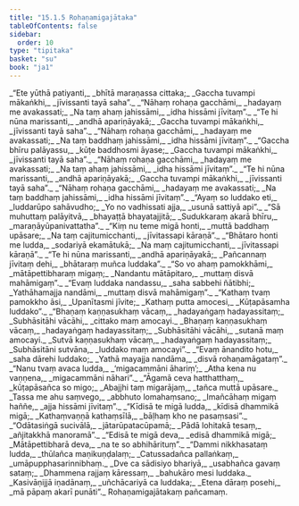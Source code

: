 ```yaml
---
title: "15.1.5 Rohaṇamigajātaka"
tableOfContents: false
sidebar:
  order: 10
type: "tipitaka"
basket: "su"
book: "ja1"
---
```



<DynamicBreadcrumb />

<Division number="104" book="ja1" bookNo="22" page="168">

<Paragraph number="2960" type="verses" book="ja1">
_“Ete yūthā patiyanti,_  
_bhītā maraṇassa cittaka;_  
_Gaccha tuvampi mākaṅkhi,_  
_jīvissanti tayā saha”._  

</Paragraph>

</Division>
<Division number="105" book="ja1" bookNo="22" page="168">

<Paragraph number="2961" type="verses" book="ja1">
_“Nāhaṃ rohaṇa gacchāmi,_  
_hadayaṃ me avakassati;_  
_Na taṃ ahaṃ jahissāmi,_  
_idha hissāmi jīvitaṃ”._  

</Paragraph>

</Division>
<Division number="106" book="ja1" bookNo="22" page="168">

<Paragraph number="2962" type="verses" book="ja1">
_“Te hi nūna marissanti,_  
_andhā apariṇāyakā;_  
_Gaccha tuvampi mākaṅkhi,_  
_jīvissanti tayā saha”._  

</Paragraph>

</Division>
<Division number="107" book="ja1" bookNo="22" page="168">

<Paragraph number="2963" type="verses" book="ja1">
_“Nāhaṃ rohaṇa gacchāmi,_  
_hadayaṃ me avakassati;_  
_Na taṃ baddhaṃ jahissāmi,_  
_idha hissāmi jīvitaṃ”._  

</Paragraph>

</Division>
<Division number="108" book="ja1" bookNo="22" page="168">

<Paragraph number="2964" type="verses" book="ja1">
_“Gaccha bhīru palāyassu,_  
_kūṭe baddhosmi āyase;_  
_Gaccha tuvampi mākaṅkhi,_  
_jīvissanti tayā saha”._  

</Paragraph>

</Division>
<Division number="109" book="ja1" bookNo="22" page="168">

<Paragraph number="2965" type="verses" book="ja1">
_“Nāhaṃ rohaṇa gacchāmi,_  
_hadayaṃ me avakassati;_  
_Na taṃ ahaṃ jahissāmi,_  
_idha hissāmi jīvitaṃ”._  

</Paragraph>

</Division>
<Division number="110" book="ja1" bookNo="22" page="168">

<Paragraph number="2966" type="verses" book="ja1">
_“Te hi nūna marissanti,_  
_andhā apariṇāyakā;_  
_Gaccha tuvampi mākaṅkhi,_  
_jīvissanti tayā saha”._  

</Paragraph>

</Division>
<Division number="111" book="ja1" bookNo="22" page="168">

<Paragraph number="2967" type="verses" book="ja1">
_“Nāhaṃ rohaṇa gacchāmi,_  
_hadayaṃ me avakassati;_  
_Na taṃ baddhaṃ jahissāmi,_  
_idha hissāmi jīvitaṃ”._  

</Paragraph>

</Division>
<Division number="112" book="ja1" bookNo="22" page="168">

<Paragraph number="2968" type="verses" book="ja1">
_“Ayaṃ so luddako eti,_  
_luddarūpo sahāvudho;_  
_Yo no vadhissati ajja,_  
_usunā sattiyā api”._  

</Paragraph>

</Division>
<Division number="113" book="ja1" bookNo="22" page="168">

<Paragraph number="2969" type="verses" book="ja1">
_“Sā muhuttaṃ palāyitvā,_  
_bhayaṭṭā bhayatajjitā;_  
_Sudukkaraṃ akarā bhīru,_  
_maraṇāyūpanivattatha”._  

</Paragraph>

</Division>
<Division number="114" book="ja1" bookNo="22" page="169">

<Paragraph number="2970" type="verses" book="ja1">
_“Kiṃ nu teme migā honti,_  
_muttā baddhaṃ upāsare;_  
_Na taṃ cajitumicchanti,_  
_jīvitassapi kāraṇā”._  

</Paragraph>

</Division>
<Division number="115" book="ja1" bookNo="22" page="169">

<Paragraph number="2971" type="verses" book="ja1">
_“Bhātaro honti me ludda,_  
_sodariyā ekamātukā;_  
_Na maṃ cajitumicchanti,_  
_jīvitassapi kāraṇā”._  

</Paragraph>

</Division>
<Division number="116" book="ja1" bookNo="22" page="169">

<Paragraph number="2972" type="verses" book="ja1">
_“Te hi nūna marissanti,_  
_andhā apariṇāyakā;_  
_Pañcannaṃ jīvitaṃ dehi,_  
_bhātaraṃ muñca luddaka”._  

</Paragraph>

</Division>
<Division number="117" book="ja1" bookNo="22" page="169">

<Paragraph number="2973" type="verses" book="ja1">
_“So vo ahaṃ pamokkhāmi,_  
_mātāpettibharaṃ migaṃ;_  
_Nandantu mātāpitaro,_  
_muttaṃ disvā mahāmigaṃ”._  

</Paragraph>

</Division>
<Division number="118" book="ja1" bookNo="22" page="169">

<Paragraph number="2974" type="verses" book="ja1">
_“Evaṃ luddaka nandassu,_  
_saha sabbehi ñātibhi;_  
_Yathāhamajja nandāmi,_  
_muttaṃ disvā mahāmigaṃ”._  

</Paragraph>

</Division>
<Division number="119" book="ja1" bookNo="22" page="169">

<Paragraph number="2975" type="verses" book="ja1">
_“Kathaṃ tvaṃ pamokkho āsi,_  
_Upanītasmi jīvite;_  
_Kathaṃ putta amocesi,_  
_Kūṭapāsamha luddako”._  

</Paragraph>

</Division>
<Division number="120" book="ja1" bookNo="22" page="170">

<Paragraph number="2976" type="verses" book="ja1">
_“Bhaṇaṃ kaṇṇasukhaṃ vācaṃ,_  
_hadayaṅgaṃ hadayassitaṃ;_  
_Subhāsitāhi vācāhi,_  
_cittako maṃ amocayi._  

</Paragraph>

</Division>
<Division number="121" book="ja1" bookNo="22" page="152">

<Paragraph number="2977" type="verses" book="ja1">
_Bhaṇaṃ kaṇṇasukhaṃ vācaṃ,_  
_hadayaṅgaṃ hadayassitaṃ;_  
_Subhāsitāhi vācāhi,_  
_sutanā maṃ amocayi._  

</Paragraph>

</Division>
<Division number="122" book="ja1" bookNo="22" page="152">

<Paragraph number="2978" type="verses" book="ja1">
_Sutvā kaṇṇasukhaṃ vācaṃ,_  
_hadayaṅgaṃ hadayassitaṃ;_  
_Subhāsitāni sutvāna,_  
_luddako maṃ amocayi”._  

</Paragraph>

</Division>
<Division number="123" book="ja1" bookNo="22" page="152">

<Paragraph number="2979" type="verses" book="ja1">
_“Evaṃ ānandito hotu,_  
_saha dārehi luddako;_  
_Yathā mayajja nandāma,_  
_disvā rohaṇamāgataṃ”._  

</Paragraph>

</Division>
<Division number="124" book="ja1" bookNo="22" page="152">

<Paragraph number="2980" type="verses" book="ja1">
_“Nanu tvaṃ avaca ludda,_  
_‘migacammāni āhariṃ’;_  
_Atha kena nu vaṇṇena,_  
_migacammāni nāhari”._  

</Paragraph>

</Division>
<Division number="125" book="ja1" bookNo="22" page="152">

<Paragraph number="2981" type="verses" book="ja1">
_“Āgamā ceva hatthatthaṃ,_  
_kūṭapāsañca so migo;_  
_Abajjhi taṃ migarājaṃ,_  
_tañca muttā upāsare._  

</Paragraph>

</Division>
<Division number="126" book="ja1" bookNo="22" page="153">

<Paragraph number="2982" type="verses" book="ja1">
_Tassa me ahu saṃvego,_  
_abbhuto lomahaṃsano;_  
_Imañcāhaṃ migaṃ haññe,_  
_ajja hissāmi jīvitaṃ”._  

</Paragraph>

</Division>
<Division number="127" book="ja1" bookNo="22" page="153">

<Paragraph number="2983" type="verses" book="ja1">
_“Kīdisā te migā ludda,_  
_kīdisā dhammikā migā;_  
_Kathaṃvaṇṇā kathaṃsīlā,_  
_bāḷhaṃ kho ne pasaṃsasi”._  

</Paragraph>

</Division>
<Division number="128" book="ja1" bookNo="22" page="153">

<Paragraph number="2984" type="verses" book="ja1">
_“Odātasiṅgā sucivālā,_  
_jātarūpatacūpamā;_  
_Pādā lohitakā tesaṃ,_  
_añjitakkhā manoramā”._  

</Paragraph>

</Division>
<Division number="129" book="ja1" bookNo="22" page="153">

<Paragraph number="2985" type="verses" book="ja1">
_“Edisā te migā deva,_  
_edisā dhammikā migā;_  
_Mātāpettibharā deva,_  
_na te so abhihārituṃ”._  

</Paragraph>

</Division>
<Division number="130" book="ja1" bookNo="22" page="153">

<Paragraph number="2986" type="verses" book="ja1">
_“Dammi nikkhasataṃ ludda,_  
_thūlañca maṇikuṇḍalaṃ;_  
_Catussadañca pallaṅkaṃ,_  
_umāpupphasarinnibhaṃ._  

</Paragraph>

</Division>
<Division number="131" book="ja1" bookNo="22" page="153">

<Paragraph number="2987" type="verses" book="ja1">
_Dve ca sādisiyo bhariyā,_  
_usabhañca gavaṃ sataṃ;_  
_Dhammena rajjaṃ kāressaṃ,_  
_bahukāro mesi luddaka._  

</Paragraph>

</Division>
<Division number="132" book="ja1" bookNo="22" page="153">

<Paragraph number="2988" type="verses" book="ja1">
_Kasivāṇijjā iṇadānaṃ,_  
_uñchācariyā ca luddaka;_  
_Etena dāraṃ posehi,_  
_mā pāpaṃ akarī punāti”._  


</Paragraph>
</Division>

<Paragraph number="2989" type="center" book="ja1">
Rohaṇamigajātakaṃ pañcamaṃ.
</Paragraph>